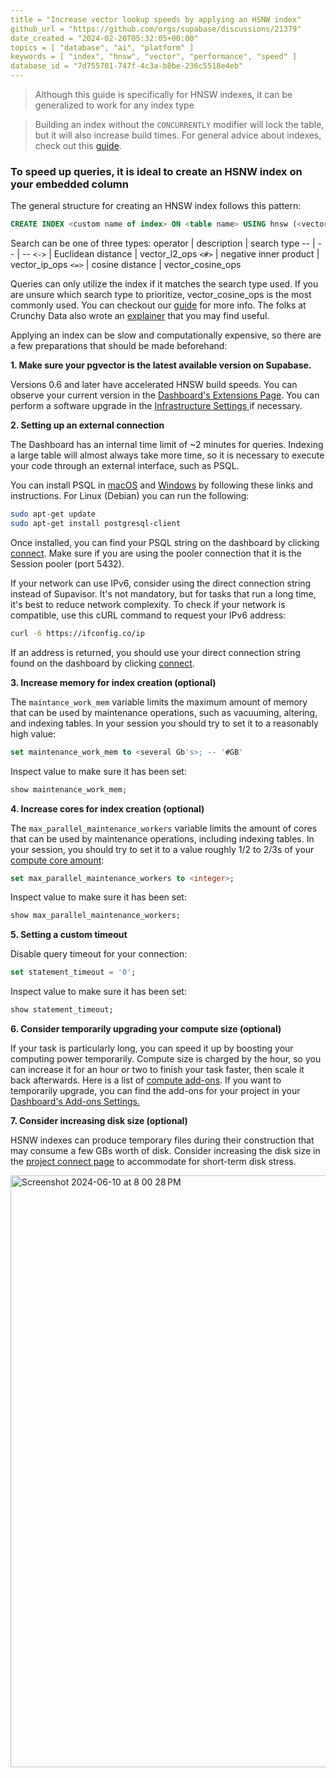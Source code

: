```yaml
---
title = "Increase vector lookup speeds by applying an HSNW index"
github_url = "https://github.com/orgs/supabase/discussions/21379"
date_created = "2024-02-20T05:32:05+00:00"
topics = [ "database", "ai", "platform" ]
keywords = [ "index", "hnsw", "vector", "performance", "speed" ]
database_id = "7d755701-747f-4c3a-b8be-236c5518e4eb"
---
```


> Although this guide is specifically for HNSW indexes, it can be generalized to work for any index type

> Building an index without the `CONCURRENTLY` modifier will lock the table, but it will also increase build times. For general advice about indexes, check out this [guide](https://github.com/orgs/supabase/discussions/22449).

### **To speed up queries, it is ideal to create an HSNW index on your embedded column**

The general structure for creating an HNSW index follows this pattern:

```sql
CREATE INDEX <custom name of index> ON <table name> USING hnsw (<vectorized column> <search type>);
```

Search can be one of three types:
operator | description | search type
-- | -- | --
`<->` | Euclidean distance | vector_l2_ops
`<#>` | negative inner product | vector_ip_ops
`<=>` | cosine distance | vector_cosine_ops

Queries can only utilize the index if it matches the search type used. If you are unsure which search type to prioritize, vector_cosine_ops is the most commonly used. You can checkout our [guide](https://supabase.com/docs/guides/ai/vector-indexes/hnsw-indexes) for more info. The folks at Crunchy Data also wrote an [explainer](https://www.crunchydata.com/blog/hnsw-indexes-with-postgres-and-pgvector) that you may find useful.

Applying an index can be slow and computationally expensive, so there are a few preparations that should be made beforehand:

**1. Make sure your pgvector is the latest available version on Supabase.**

Versions 0.6 and later have accelerated HNSW build speeds. You can observe your current version in the [Dashboard's Extensions Page](https://supabase.com/dashboard/project/_/database/extensions). You can perform a software upgrade in the [Infrastructure Settings ](https://supabase.com/dashboard/project/_/settings/infrastructure)if necessary.

**2. Setting up an external connection**

The Dashboard has an internal time limit of ~2 minutes for queries. Indexing a large table will almost always take more time, so it is necessary to execute your code through an external interface, such as PSQL.

You can install PSQL in [macOS](https://stackoverflow.com/a/49689589/2188186) and [Windows](https://www.postgresql.org/download/windows/) by following these links and instructions.
For Linux (Debian) you can run the following:

```bash
sudo apt-get update
sudo apt-get install postgresql-client
```

Once installed, you can find your PSQL string on the dashboard by clicking [connect](https://supabase.com/dashboard/project/_?showConnect=true). Make sure if you are using the pooler connection that it is the Session pooler (port 5432).

If your network can use IPv6, consider using the direct connection string instead of Supavisor. It's not mandatory, but for tasks that run a long time, it's best to reduce network complexity. To check if your network is compatible, use this cURL command to request your IPv6 address:

```bash
curl -6 https://ifconfig.co/ip
```

If an address is returned, you should use your direct connection string found on the dashboard by clicking [connect](https://supabase.com/dashboard/project/_?showConnect=true).

**3. Increase memory for index creation (optional)**

The `maintance_work_mem` variable limits the maximum amount of memory that can be used by maintenance operations, such as vacuuming, altering, and indexing tables. In your session you should try to set it to a reasonably high value:

```sql
set maintenance_work_mem to <several Gb's>; -- '#GB'
```

Inspect value to make sure it has been set:

```sql
show maintenance_work_mem;
```

**4. Increase cores for index creation (optional)**

The `max_parallel_maintenance_workers` variable limits the amount of cores that can be used by maintenance operations, including indexing tables. In your session, you should try to set it to a value roughly 1/2 to 2/3s of your [compute core amount](https://supabase.com/docs/guides/platform/compute-add-ons):

```sql
set max_parallel_maintenance_workers to <integer>;
```

Inspect value to make sure it has been set:

```sql
show max_parallel_maintenance_workers;
```

**5. Setting a custom timeout**

Disable query timeout for your connection:

```sql
set statement_timeout = '0';
```

Inspect value to make sure it has been set:

```sql
show statement_timeout;
```

**6. Consider temporarily upgrading your compute size (optional)**

If your task is particularly long, you can speed it up by boosting your computing power temporarily. Compute size is charged by the hour, so you can increase it for an hour or two to finish your task faster, then scale it back afterwards. Here is a list of [compute add-ons](https://supabase.com/docs/guides/platform/compute-add-ons). If you want to temporarily upgrade, you can find the add-ons for your project in your [Dashboard's Add-ons Settings.](https://supabase.green/dashboard/project/_/settings/addons)

**7. Consider increasing disk size (optional)**

HSNW indexes can produce temporary files during their construction that may consume a few GBs worth of disk. Consider increasing the disk size in the [project connect page](https://supabase.com/dashboard/project/_?showConnect=true) to accommodate for short-term disk stress.

<img
  width="947"
  alt="Screenshot 2024-06-10 at 8 00 28 PM"
  src="https://github.com/supabase/supabase/assets/91111415/9820e214-8796-4b56-91a3-2e73e4836b2f"
/>
